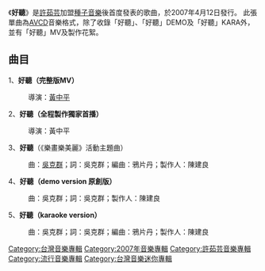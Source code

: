 {{Album infobox | <!-- See Wikipedia:WikiProject_Albums -->
|  Name        = 好聽
|  Type        = 專輯
|  Artist      = [[許茹芸|許茹芸]]
|  Cover       =  Valen Hsu - Listen.jpg
|  Released    = 2007年4月12日
|  Recorded    =
|  Genre       = [[流行音樂|流行音樂]]
|  Length      =
|  Label       = [[種子音樂|種子音樂]]發行
|  Producer    = 陳建良
|  Reviews     =
|  Last album  = [[蝸牛_(單曲)|蝸牛]]<br />(1999年)
|  This album  = '''好聽''' <br />(2007年)
|  Next album  = 
}}

《'''好聽'''》是[[許茹芸|許茹芸]]加盟[[種子音樂|種子音樂]]後首度發表的歌曲，於2007年4月12日發行。
此張單曲為[[AVCD|AVCD]]音樂格式，除了收錄「好聽」、「好聽」DEMO及「好聽」KARA外，並有「好聽」MV及製作花絮。

==曲目==

1、'''好聽（完整版MV）'''
:導演：[[黃中平|黃中平]]
2、'''好聽（全程製作獨家首播）'''
:導演：黃中平
3、'''好聽'''（《樂畫樂美麗》活動主題曲）
:曲：[[吳克群|吳克群]]；詞：吳克群；編曲：鴉片丹；製作人：陳建良
4、'''好聽（demo version 原創版）'''
:曲：吳克群；詞：吳克群；製作人：陳建良
5、'''好聽（karaoke version）'''
:曲：吳克群；詞：吳克群；編曲：鴉片丹；製作人：陳建良


{{許茹芸}}

[[Category:台灣音樂專輯|Category:台灣音樂專輯]]
[[Category:2007年音樂專輯|Category:2007年音樂專輯]]
[[Category:許茹芸音樂專輯|Category:許茹芸音樂專輯]]
[[Category:流行音樂專輯|Category:流行音樂專輯]]
[[Category:台灣音樂迷你專輯|Category:台灣音樂迷你專輯]]